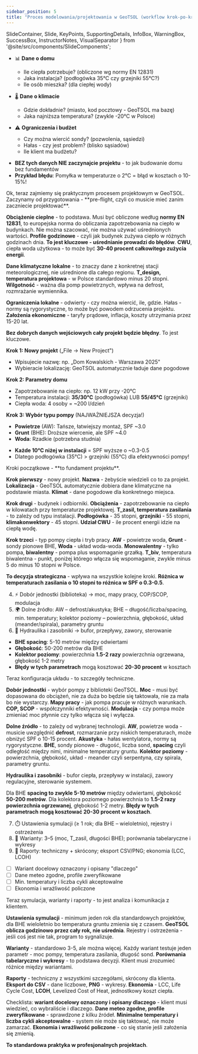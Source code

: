 ```yaml
---
sidebar_position: 5
title: "Proces modelowania/projektowania w GeoTSOL (workflow krok‑po‑kroku)"
---
```


  SlideContainer, 
  Slide, 
  KeyPoints, 
  SupportingDetails, 
  InfoBox,
  WarningBox,
  SuccessBox,
  InstructorNotes,
  VisualSeparator 
} from '@site/src/components/SlideComponents';

<SlideContainer>

<Slide title="🛫 Krok 0: Co musicie przygotować PRZED otwarciem GeoTSOL?" type="info">

<KeyPoints title="📋 Lista kontrolna - 3 grupy danych">

- 📊 **Dane o domu**
  - Ile ciepła potrzebuje? (obliczone wg normy EN 12831)
  - Jaka instalacja? (podłogówka 35°C czy grzejniki 55°C?)
  - Ile osób mieszka? (dla ciepłej wody)

- 🌡️ **Dane o klimacie**
  - Gdzie dokładnie? (miasto, kod pocztowy - GeoTSOL ma bazę)
  - Jaka najniższa temperatura? (zwykle -20°C w Polsce)

- ⚠️ **Ograniczenia i budżet**
  - Czy można wiercić sondy? (pozwolenia, sąsiedzi)
  - Hałas - czy jest problem? (blisko sąsiadów)
  - Ile klient ma budżetu?

</KeyPoints>

<InfoBox title="⚠️ Ważne!">

- **BEZ tych danych NIE zaczynajcie projektu** - to jak budowanie domu bez fundamentów
- **Przykład błędu**: Pomyłka w temperaturze o 2°C = błąd w kosztach o 10-15%!

</InfoBox>

<InstructorNotes>
Ok, teraz zajmiemy się praktycznym procesem projektowym w GeoTSOL. Zaczynamy od przygotowania - **pre-flight, czyli co musicie mieć zanim zaczniecie projektować**.

**Obciążenie cieplne** - to podstawa. Musi być obliczone według **normy EN 12831**, to europejska norma do obliczania zapotrzebowania na ciepło w budynkach. Nie można szacować, nie można używać uśrednionych wartości. **Profile godzinowe** - czyli jak budynek zużywa ciepło w różnych godzinach dnia. **To jest kluczowe - uśrednianie prowadzi do błędów**. **CWU**, ciepła woda użytkowa - to może być **30-40 procent całkowitego zużycia energii**.

**Dane klimatyczne lokalne** - to znaczy dane z konkretnej stacji meteorologicznej, nie uśrednione dla całego regionu. **T_design, temperatura projektowa** - w Polsce standardowo minus 20 stopni. **Wilgotność** - ważna dla pomp powietrznych, wpływa na defrost, rozmrażanie wymiennika.

**Ograniczenia lokalne** - odwierty - czy można wiercić, ile, gdzie. Hałas - normy są rygorystyczne, to może być powodem odrzucenia projektu. **Założenia ekonomiczne** - taryfy prądowe, inflacja, koszty utrzymania przez 15-20 lat.

**Bez dobrych danych wejściowych cały projekt będzie błędny**. To jest kluczowe.
</InstructorNotes>

</Slide>

<VisualSeparator type="energy" />

<Slide title="🧭 Kroki 1-3: Pierwsze kliknięcia w GeoTSOL" type="tip">

<KeyPoints title="📝 Od nowego projektu do głównych decyzji">

**Krok 1: Nowy projekt** („File → New Project")
- Wpisujecie nazwę: np. „Dom Kowalskich - Warszawa 2025"
- Wybieracie lokalizację: GeoTSOL automatycznie ładuje dane pogodowe

**Krok 2: Parametry domu**
- Zapotrzebowanie na ciepło: np. 12 kW przy -20°C
- Temperatura instalacji: **35/30°C** (podłogówka) LUB **55/45°C** (grzejniki)
- Ciepła woda: 4 osoby = ~200 l/dzień

**Krok 3: Wybór typu pompy** (NAJWAŻNIEJSZA decyzja!)
- **Powietrze** (AW): Tańsze, łatwiejszy montaż, SPF ~3.0
- **Grunt** (BHE): Droższe wiercenie, ale SPF ~4.0
- **Woda**: Rzadkie (potrzebna studnia)

</KeyPoints>

<InfoBox title="💡 Złota zasada temperatury">

- **Każde 10°C niżej w instalacji** = SPF wyższe o ~0.3-0.5
- Dlatego podłogówka (35°C) > grzejniki (55°C) dla efektywności pompy!

</InfoBox>

<InstructorNotes>
Kroki początkowe - **to fundament projektu**.

**Krok pierwszy** - nowy projekt. **Nazwa** - żebyście wiedzieli co to za projekt. **Lokalizacja** - GeoTSOL automatycznie dobiera dane klimatyczne na podstawie miasta. **Klimat** - dane pogodowe dla konkretnego miejsca.

**Krok drugi** - budynek i odbiorniki. **Obciążenia** - zapotrzebowanie na ciepło w kilowatach przy temperaturze projektowej. **T_zasil, temperatura zasilania** - to zależy od typu instalacji. **Podłogówka** - 35 stopni, **grzejniki** - 55 stopni, **klimakonwektory** - 45 stopni. **Udział CWU** - ile procent energii idzie na ciepłą wodę.

**Krok trzeci** - typ pompy ciepła i tryb pracy. **AW** - powietrze woda, **Grunt** - sondy pionowe BHE, **Woda** - układ woda-woda. **Monowalentny** - tylko pompa, **biwalentny** - pompa plus wspomaganie grzałką. **T_biv**, temperatura biwalentna - punkt, poniżej którego włącza się wspomaganie, zwykle minus 5 do minus 10 stopni w Polsce.

**To decyzja strategiczna** - wpływa na wszystkie kolejne kroki. **Różnica w temperaturach zasilania o 10 stopni to różnica w SPF o 0.3-0.5**.
</InstructorNotes>

</Slide>

<VisualSeparator type="technical" />

<Slide title="🔧 4–6. Dobór jednostki, źródło i hydraulika" type="info">

<KeyPoints title="⚙️ Konfiguracja układu">

4. ⚡ Dobór jednostki (biblioteka) → moc, mapy pracy, COP/SCOP, modulacja
5. 🌍 Dolne źródło: AW – defrost/akustyka; BHE – długość/liczba/spacing, min. temperatury; kolektor poziomy – powierzchnia, głębokość, układ (meander/spirala), parametry gruntu
6. 🔄 Hydraulika i zasobniki → bufor, przepływy, zawory, sterowanie

</KeyPoints>

<InfoBox title="📊 Wymiary typowe">

- **BHE spacing**: 5-10 metrów między odwiertami
- **Głębokość**: 50-200 metrów dla BHE
- **Kolektor poziomy**: powierzchnia **1.5-2 razy** powierzchnia ogrzewana, głębokość 1-2 metry
- **Błędy w tych parametrach** mogą kosztować **20-30 procent** w kosztach

</InfoBox>

<InstructorNotes>
Teraz konfiguracja układu - to szczegóły techniczne.

**Dobór jednostki** - wybór pompy z biblioteki GeoTSOL. **Moc** - musi być dopasowana do obciążeń, nie za duża bo będzie się taktowała, nie za mała bo nie wystarczy. **Mapy pracy** - jak pompa pracuje w różnych warunkach. **COP, SCOP** - współczynniki efektywności. **Modulacja** - czy pompa może zmieniać moc płynnie czy tylko włącza się i wyłącza.

**Dolne źródło** - to zależy od wybranej technologii. **AW**, powietrze woda - musicie uwzględnić **defrost**, rozmarzanie przy niskich temperaturach, może obniżyć SPF o 10-15 procent. **Akustyka** - hałas wentylatora, normy są rygorystyczne. **BHE**, sondy pionowe - długość, liczba sond, **spacing** czyli odległość między nimi, minimalne temperatury gruntu. **Kolektor poziomy** - powierzchnia, głębokość, układ - meander czyli serpentyna, czy spirala, parametry gruntu.

**Hydraulika i zasobniki** - bufor ciepła, przepływy w instalacji, zawory regulacyjne, sterowanie systemem.

Dla BHE **spacing to zwykle 5-10 metrów** między odwiertami, głębokość **50-200 metrów**. Dla kolektora poziomego powierzchnia to **1.5-2 razy powierzchnia ogrzewanej**, głębokość 1-2 metry. **Błędy w tych parametrach mogą kosztować 20-30 procent w kosztach**.
</InstructorNotes>

</Slide>

<VisualSeparator type="data" />

<Slide title="🧪 7–9. Symulacja, warianty i raport" type="info">

<KeyPoints title="📊 Analiza i komunikacja">

7. ⏱️ Ustawienia symulacji (≥ 1 rok; dla BHE – wieloletnio), rejestry i ostrzeżenia
8. 🔄 Warianty: 3–5 (moc, T_zasil, długości BHE); porównania tabelaryczne i wykresy
9. 📄 Raporty: techniczny + skrócony; eksport CSV/PNG; ekonomia (LCC, LCOH)

</KeyPoints>

<SuccessBox title="📋 Checklisty">

- [ ] Wariant docelowy oznaczony i opisany "dlaczego"
- [ ] Dane meteo zgodne, profile zweryfikowane
- [ ] Min. temperatury i liczba cykli akceptowalne
- [ ] Ekonomia i wrażliwość policzone

</SuccessBox>

<InstructorNotes>
Teraz symulacja, warianty i raporty - to jest analiza i komunikacja z klientem.

**Ustawienia symulacji** - minimum jeden rok dla standardowych projektów, dla BHE wieloletnio bo temperatura gruntu zmienia się z czasem. **GeoTSOL oblicza godzinowo przez cały rok, nie uśrednia**. Rejestry i ostrzeżenia - jeśli coś jest nie tak, program to sygnalizuje.

**Warianty** - standardowo 3-5, ale można więcej. Każdy wariant testuje jeden parametr - moc pompy, temperatura zasilania, długość sond. **Porównania tabelaryczne i wykresy** - to podstawa decyzji. Klient musi zrozumieć różnice między wariantami.

**Raporty** - techniczny z wszystkimi szczegółami, skrócony dla klienta. **Eksport do CSV** - dane liczbowe, **PNG** - wykresy. **Ekonomia** - LCC, Life Cycle Cost, **LCOH**, Levelized Cost of Heat, jednostkowy koszt ciepła.

Checklista: **wariant docelowy oznaczony i opisany dlaczego** - klient musi wiedzieć, co wybraliście i dlaczego. **Dane meteo zgodne, profile zweryfikowane** - sprawdzone z kilku źródeł. **Minimalne temperatury i liczba cykli akceptowalne** - system nie może się taktować, nie może zamarzać. **Ekonomia i wrażliwość policzone** - co się stanie jeśli założenia się zmienią.

**To standardowa praktyka w profesjonalnych projektach**.
</InstructorNotes>

</Slide>

</SlideContainer>


